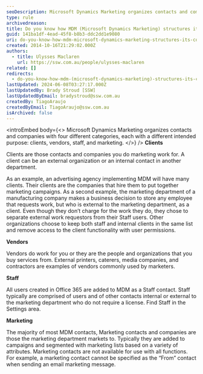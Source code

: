 ```yaml
---
seoDescription: Microsoft Dynamics Marketing organizes contacts and companies into four categories - clients, vendors, staff, and marketing.
type: rule
archivedreason:
title: Do you know how MDM (Microsoft Dynamics Marketing) structures its contacts and companies?
guid: 141ba1df-4ead-45f8-b8b3-ddc2dd1e9080
uri: do-you-know-how-mdm-microsoft-dynamics-marketing-structures-its-contacts-and-companies
created: 2014-10-16T21:29:02.000Z
authors:
  - title: Ulysses Maclaren
    url: https://ssw.com.au/people/ulysses-maclaren
related: []
redirects:
  - do-you-know-how-mdm-(microsoft-dynamics-marketing)-structures-its-contacts-and-companies
lastUpdated: 2024-06-08T03:27:17.000Z
lastUpdatedBy: Brady Stroud [SSW]
lastUpdatedByEmail: bradystroud@ssw.com.au
createdBy: TiagoAraujo
createdByEmail: TiagoAraujo@ssw.com.au
isArchived: false
---
```


<introEmbed
  body={<>
Microsoft Dynamics Marketing organizes contacts and companies with four different categories, each with a different intended purpose: clients, vendors, staff, and marketing.
  </>}
/>
**Clients**

Clients are those contacts and companies you do marketing work for. A client can be an external organization or an internal contact in another department.

As an example, an advertising agency implementing MDM will have many clients. Their clients are the companies that hire them to put together marketing campaigns. As a second example, the marketing department of a manufacturing company makes a business decision to store any employee that requests work, but who is external to the marketing department, as a client. Even though they don’t charge for the work they do, they chose to separate external work requestors from their Staff users. Other organizations choose to keep both staff and internal clients in the same list and remove access to the client functionality with user permissions.

**Vendors**

Vendors do work for you or they are the people and organizations that you buy services from. External printers, caterers, media companies, and contractors are examples of vendors commonly used by marketers.

**Staff**

All users created in Office 365 are added to MDM as a Staff contact. Staff typically are comprised of users and of other contacts internal or external to the marketing department who do not require a license. Find Staff in the Settings area.

**Marketing**

The majority of most MDM contacts, Marketing contacts and companies are those the marketing department markets to. Typically they are added to campaigns and segmented with marketing lists based on a variety of attributes. Marketing contacts are not available for use with all functions. For example, a marketing contact cannot be specified as the “From” contact when sending an email marketing message.
